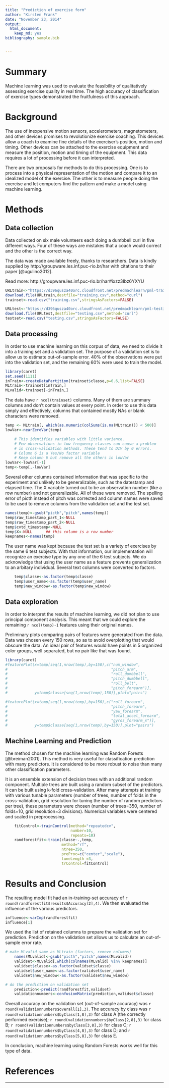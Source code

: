 ```yaml
---
title: "Prediction of exercise form"
author: "Kirsten Frank"
date: "November 23, 2014"
output:
  html_document:
    keep_md: yes
bibliography: sample.bib


---
```


# Summary

Machine learning was used to evaluate the feasibility of qualitatively assessing exercise quality in real time. The high accuracy of classification of exercise types demonstrated the fruitfulness of this approach.  

# Background

The use of inexpensive motion sensors, accelerometers, magnetometers,  and other devices promises to revolutionize exercise coaching. This devices allow a coach to examine fine details of the exerciser's position, motion and timing. Other devices can be attached to the exercise equipment and measure the position, motion and timing of the equipment. This data requires a lot of processing before it can interpreted. 

There are two proposals for methods to do this processing. One is to process into a physical representation of the motion and compare it to an idealized model of the exercise. The other is to measure people doing the exercise and let computers find the pattern and make a model using machine learning. 

# Methods

## Data collection
Data collected on six male volunteers each doing a dumbbell curl in five different ways. Four of these ways are mistakes that a coach would correct and the other is the correct way. 

The data was made available freely, thanks to researchers. Data is kindly supplied by http://groupware.les.inf.puc-rio.br/har with citations to their paper [@ugulino2012].

Read more: http://groupware.les.inf.puc-rio.br/har#ixzz3Ibz6YXYU

```r
URLtrain<-"https://d396qusza40orc.cloudfront.net/predmachlearn/pml-training.csv"
download.file(URLtrain,destfile="training.csv",method="curl")
trainset<-read.csv("training.csv",stringsAsFactors=FALSE)

URLtest<-"https://d396qusza40orc.cloudfront.net/predmachlearn/pml-testing.csv"
download.file(URLtest,destfile="testing.csv",method="curl")
testset<-read.csv("testing.csv",stringsAsFactors=FALSE)
```
## Data processing
In order to use machine learning on this corpus of data, we need to divide it into a training set and a validation set. The purpose of a validation set is to allow us to estimate out-of-sample error. 40% of the observations were put into the validation set, and the remaining 60% were used to train the model.

```r
library(caret)
set.seed(1111)
inTrain<-createDataPartition(trainset$classe,p=0.6,list=FALSE)
MLtrain<-trainset[inTrain,]
MLvalid<-trainset[-inTrain,]
```

The data have `r ncol(trainset)` columns. Many of them are summary columns and don't contain values at every point. In order to use this data simply and effectively, columns that contained mostly NAs or blank characters were removed.

```r
temp <- MLtrain[, which(as.numeric(colSums(is.na(MLtrain))) < 500)]
lowVar<-nearZeroVar(temp)  

    # This identifies variables with little variance.
    # Few observations in low frequency classes can cause a problem
    # in cross-validation methods. These tend to DIV by 0 errors.
    # Column 6 is a Yes/No factor variable
    # Keep column 6 but remove all the others in lowVar
lowVar<-lowVar[-1]
temp<-temp[,-lowVar]
```

Several other columns contained information that was specific to the experiment and unlikely to be generalizable, such as the datestamp and elapsed time. The X variable turned out to be an observation number (like a row number) and not generalizable. All of these were removed. The spelling error of picth instead of pitch was corrected and column names were saved to be used to remove columns from the validation set and the test set.

```r
names(temp)<-gsub("picth","pitch",names(temp))
temp$raw_timestamp_part_1<-NULL
temp$raw_timestamp_part_2<-NULL
temp$cvtd_timestamp<-NULL
temp$X<-NULL      ## this column is a row number
keepnames<-names(temp)
```

The user name was kept because the test set is a variety of exercises by the same 6 test subjects. With that information, our implementation will recognize an exercise type by any one of the 6 test subjects. We do acknowledge that using the user name as a feature prevents generalization to an arbitary individual. Several text columns were converted to factors.

```r
    temp$classe<-as.factor(temp$classe)
    temp$user_name<-as.factor(temp$user_name)
    temp$new_window<-as.factor(temp$new_window)
```

## Data exploration

In order to interpret the results of machine learning, we did not plan to use principal component analysis. This meant that we could explore the remaining `r ncol(temp)-1` features using their original names.

Preliminary plots comparing pairs of features were generated from the data. Data was chosen every 150 rows, so as to avoid overplotting that would obscure the data. An ideal pair of features would have points in 5 organized color groups, well separated, but no pair like that was found.

```r
library(caret)
#featurePlot(x=temp[seq(1,nrow(temp),by=150),c("num_window",
#                                              "pitch_arm",
#                                              "roll_dumbbell",
#                                              "pitch_dumbbell",
#                                              "roll_belt",
#                                              "pitch_forearm")],
#            y=temp$classe[seq(1,nrow(temp),150)],plot="pairs") 

#featurePlot(x=temp[seq(1,nrow(temp),by=150),c("roll_forearm",
#                                              "pitch_forearm",
#                                              "yaw_forearm",
#                                              "total_accel_forearm",
#                                              "gyros_forearm_x")],
#            y=temp$classe[seq(1,nrow(temp),by=150)],plot="pairs") 
```

## Machine Learning and Prediction

The method chosen for the machine learning was Random Forests [@breiman2001]. This method is very useful for classification prediction with many predictors. It is considered to be more robust to noise than many other classification parameters. 

It is an ensemble extension of decision trees with an additional random component. Multiple trees are built using a random subset of the predictors. It can be built using k-fold cross-validation. After many attempts at training with various tunable parameters (number of trees, number of folds in the cross-validation, grid resolution for tuning the number of random predictors per tree), these parameters were chosen (number of trees=350, number of folds=10, grid resolution=3 divisions). Numerical variables were centered and scaled in preprocessing. 

```r
    fitControl<-trainControl(method="repeatedcv",
                             number=10,
                             repeats=10)
    randforestfit<-train(classe~.,temp,
                         method="rf", 
                         ntree=350,
                         preProc=c("center","scale"),
                         tuneLength =3,
                         trControl=fitControl)
```
# Results and Conclusion

The resulting model fit had an in-training-set accuracy of `r round(randforestfit$results$Accuracy[2],4)`. We then evaluated the influence of the various predictors.

```r
influence<-varImp(randforestfit)
influence[1]
```

We used the list of retained columns to prepare the validation set for prediction. Prediction on the validation set allows us to calculate an out-of-sample error rate.

```r
# make MLvalid same as MLtrain (factors, remove columns)
    names(MLvalid)<-gsub("picth","pitch",names(MLvalid))
    validset<-MLvalid[,which(colnames(MLvalid) %in% keepnames)]
    validset$classe<-as.factor(validset$classe)
    validset$user_name<-as.factor(validset$user_name)
    validset$new_window<-as.factor(validset$new_window)
```

```r
# do the prediction on validation set
    prediction<-predict(randforestfit,validset)
    validationnumbers<-confusionMatrix(prediction,validset$classe)
```

Overall accuracy on the validation set (out-of-sample accuracy) was `r round(validationnumbers$overall[1],3)`. The accuracy by class was `r round(validationnumbers$byClass[1,8],3)` for class A (the correctly performed exercise); `r round(validationnumbers$byClass[2,8],3)` for class B; `r round(validationnumbers$byClass[3,8],3)` for class C; `r round(validationnumbers$byClass[4,8],3)` for class D; and `r round(validationnumbers$byClass[5,8],3)` for class E.

In conclusion, machine learning using Random Forests works well for this type of data. 

# References

---

